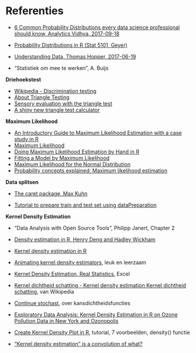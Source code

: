 # Referenties {#sec-referenties}

-   [6 Common Probability Distributions every data science professional should know, Analytics Vidhya, 2017-09-18](https://www.analyticsvidhya.com/blog/2017/09/6-probability-distributions-data-science/)

-   [Probability Distributions in R (Stat 5101, Geyer)](http://www.stat.umn.edu/geyer/old/5101/rlook.html)

-   [Understanding Data, Thomas Hopper, 2017-06-19](https://www.r-bloggers.com/understanding-data/)

-   "Statistiek om mee te werken", A. Buijs

**Driehoekstest**

-   [Wikipedia - Discrimination testing](https://en.wikipedia.org/wiki/Discrimination~testing)
-   [About Triangle Testing](https://www.experimentalbrew.com/experiments/about~triangle~testing)
-   [Sensory evaluation with the triangle test](http://onbrewing.com/triangle-test/)
-   [A shiny new triangle test calculator](http://onbrewing.com/a-new-triangle-test-calculator/)

**Maximum Likelihood**

-   [An Introductory Guide to Maximum Likelihood Estimation with a case study in R](https://www.analyticsvidhya.com/blog/2018/07/introductory-guide-maximum-likelihood-estimation-case-study-r/)
-   [Maximum Likelihood](https://www.r-bloggers.com/maximum-likelihood/)
-   [Doing Maximum Likelihood Estimation by Hand in R](http://www.johnmyleswhite.com/notebook/2010/04/21/doing-maximum-likelihood-estimation-by-hand-in-r/)
-   [Fitting a Model by Maximum Likelihood](https://datawookie.netlify.com/blog/2013/08/fitting-a-model-by-maximum-likelihood/)
-   [Maximum Likelihood for the Normal Distribution](https://medium.com/@lorenzojcducv/maximum-likelihood-for-the-normal-distribution-966df16fd031)
-   [Probability concepts explained: Maximum likelihood estimation](https://towardsdatascience.com/probability-concepts-explained-maximum-likelihood-estimation-c7b4342fdbb1)

**Data splitsen**

-   [The caret package, Max Kuhn](https://topepo.github.io/caret/index.html)

-   [Tutorial to prepare train and test set using dataPreparation](https://cran.r-project.org/web/packages/dataPreparation/vignettes/train_test_prep.html)

**Kernel Density Estimation**

-   "Data Analysis with Open Source Tools", Philipp Janert, Chapter 2

-   [Density estimation in R, Henry Deng and Hadley Wickham](http://vita.had.co.nz/papers/density-estimation.pdf)

-   [Kernel density estimation in R](https://math.unm.edu/~james/w6b.pdf)

-   [Animating kernel density estimators](https://albert-rapp.de/post/visualize-kernel-density-estimation/), leuk en leerzaam

-   [Kernel Density Estimation, Real Statistics](https://www.real-statistics.com/distribution-fitting/kernel-density-estimation/), Excel

-   [Kernel dichtheid schatting - Kernel density estimation Kernel dichtheid schatting](https://nl.abcdef.wiki/wiki/Kernel_density_estimation), van Wikipedia

-   [Continue stochast](http://info.math4all.nl/MathAdoreOpgaven/vd-b51-print.html), over kansdichtheidsfuncties

-   [Exploratory Data Analysis: Kernel Density Estimation in R on Ozone Pollution Data in New York and Ozonopolis](https://chemicalstatistician.wordpress.com/2013/06/09/exploratory-data-analysis-kernel-density-estimation-in-r-on-ozone-pollution-data-in-new-york-and-ozonopolis/)

-   [Create Kernel Density Plot in R](https://statisticsglobe.com/kernel-density-plot-in-base-r), tutorial, 7 voorbeelden, density() functie

-   ["Kernel density estimation" is a convolution of what?](https://stats.stackexchange.com/questions/73623/kernel-density-estimation-is-a-convolution-of-what)

